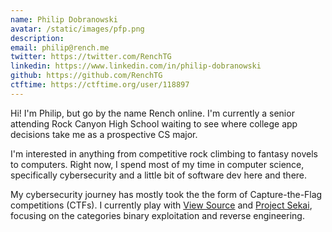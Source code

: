 ```yaml
---
name: Philip Dobranowski
avatar: /static/images/pfp.png
description: 
email: philip@rench.me
twitter: https://twitter.com/RenchTG
linkedin: https://www.linkedin.com/in/philip-dobranowski
github: https://github.com/RenchTG
ctftime: https://ctftime.org/user/118897
---
```


Hi! I'm Philip, but go by the name Rench online. I'm currently a senior attending Rock Canyon High School waiting to see where college app decisions take me as a prospective CS major.

I'm interested in anything from competitive rock climbing to fantasy novels to computers. Right now, I spend most of my time in computer science, specifically cybersecurity and a little bit of software dev here and there.

My cybersecurity journey has mostly took the the form of Capture-the-Flag competitions (CTFs). I currently play with [View Source](https://ctftime.org/team/175828) and [Project Sekai](https://ctftime.org/team/169557), focusing on the categories binary exploitation and reverse engineering.